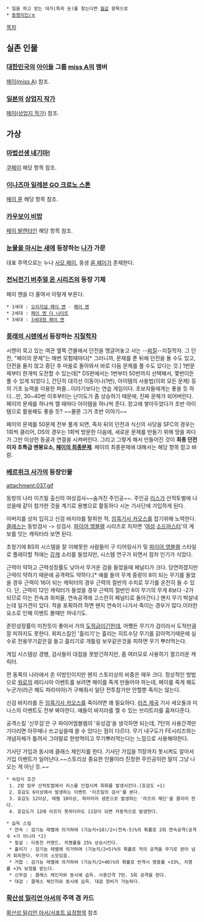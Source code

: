  * 일을 하고 받는 대가(특히 돈)를 찾는다면 [[월급]] 항목으로
 * [[동명이인/ㅍ]]

[[목차]]
== 실존 인물 ==
=== [[대한민국]]의 [[아이돌]] 그룹 [[miss A]]의 멤버 === 
[[페이(miss A)]] 참조.
=== [[일본]]의 [[상업지 작가]] ===
[[페이(상업지 작가)]] 참조.

== 가상 ==
=== [[마법선생 네기마!]] ===
[[쿠페이]] 해당 항목 참조.

=== [[이나즈마 일레븐 GO 크로노 스톤]] ===
[[페이 룬]] 해당 항목 참조.

=== [[카우보이 비밥]] ===
[[페이 발렌타인]] 해당 항목 참조.

=== [[눈물을 마시는 새]]에 등장하는 [[나가]] 가문 ===
대표 주역으로는 누나 [[사모 페이]], 동생 [[륜 페이]]가 존재한다.

=== [[전뇌전기 버추얼 온 시리즈]]의 등장 기체 ===
페이 옌을 더 줄여서 이렇게 부른다.
 * 1세대 : [[오리지널 페이 옌]] - [[페이 옌]]
 * 2세대 : [[페이 옌 더 나이트]]
 * 3세대 : [[3세대형 페이 옌]]

=== [[풍래의 시렌]]에서 등장하는 [[지질]][[학자]] ===
시렌이 묵고 있는 여관 옆쪽 건물에서 던전을 맹글어놓고 사는 --[[찌질]]--지질학자.
그 던전, "페이의 문제"는 매번 모험때마다[* 그러니까, 문제를 푼 뒤에 던전을 돌 수도 있고, 던전을 돌지 않고 중단 후 마을로 돌아와서 바로 다음 문제를 풀 수도 있다는 것.] 1번문제부터 한개씩 도전할 수 있는데[* DS판에서는 1번부터 50번까지 선택해서, 몇번이든 풀 수 있게 되었다.], 간단히 대각선 이동이나(1번), 아이템의 사용법(이외 모든 문제) 등의 기초 능력을 이용한 퍼즐...이라기보다는 연습 게임이다. 초보자들에게는 좋을 듯 하다...만, 30~40번 이후부터는 난이도가 좀 상승하기 때문에, 진짜 문제가 되어버린다.
페이의 문제를 하나씩 깰 때마다 아이템을 하나씩 준다. 창고에 쌓아두었다가 초반 아이템으로 활용해도 좋을 듯? ~~물론 그거 초반 이야기~~

페이의 문제를 50문제 전부 풀게 되면, 족자 뒤의 던전과 식신의 사당을 SFC의 경우는 1회씩 클리어, DS의 경우는 1회씩 방문한 다음에, 새로운 문제를 만들기 위해 땅을 파다가 그만 이상한 동굴과 연결을 시켜버린다. 그리고 그렇게 해서 만들어진 것이 '''최종 던전이자 초특급 멘붕요소, [[페이의 최종문제]]'''. 페이의 최종문제에 대해서는 해당 항목 참고 바람.

=== [[베르위크 사가]]의 등장인물 ===
attachment:037.gif

동방의 나라 이즈밀 출신의 여성검사~~숨겨진 주인공~~. 주인공 [[리스]]가 산적토벌에 나섰을때 같이 참가한 것을 계기로 용병으로 활동하다 시논 기사단에 가입하게 된다. 

아버지를 상처 입히고 신검 바지라를 탈취한 적, [[암흑기사 카오스]]를 잡기위해 노력한다. 
[[클래스]]는 동방검사 -> 성검사. [[파이어 엠블렘]] 시리즈로 치자면 '[[여성]] [[소드마스터]]'의 계보를 잇는 캐릭터라 보면 된다.

초창기에 BS의 시스템을 잘 이해못한 사람들이 구 티어링사가 및 [[파이어 엠블렘]] 스타일로 플레이할 적에는 [[강캐]] 소리를 들었지만, 시스템 연구가 되면서 점차 인기가 식었다.

근력이 약하고 근력성장률도 낮아서 무거운 검을 들었을때 페널티가 크다. 당연하겠지만 근력이 약하기 때문에 공격력도 약하다.[* 예를 들어 무게 중량이 8이 되는 무기를 들었을 경우 근력이 16이 되는 캐릭터의 경우 근력의 절반의 수치로 무기를 온전히 들 수 있다. 단, 근력이 12인 캐릭터가 들었을 경우 근력의 절반인 6이 무기의 무게 8보다 -2가 되므로 이는 전속과 회피율, 연속공격에 고스란히 페널티로 돌아간다.]
왠지 무기 박살내는데 일가견이 있다. 적을 포획하려 하면 왠지 연속이 나가서 죽이는 경우가 많다.이러한 요소로 인해 이벤트 볼때만 꺼내기도.

준민성장률이 미친듯이 좋아서 거의 [[도적]]급이긴한데, 어쨌든 무기가 검이라서 도적만큼 잘 피하지도 못한다. 회피스킬인 '흘리기'는 흘리는 히트수당 무기를 갉아먹기때문에 실수로 전용무기같은걸 들고 흘리기로 개틀링 보우같은것을 피하면 무기 뿌러먹는다.

게임 시스템상 경병, 검사들이 대접을 못받긴하지만, 좀 여러모로 사용하기 껄끄러운 캐릭터.

먼 동쪽의 나라에서 온 이방인이지만 왠지 스토리상의 비중은 매우 크다.
정상적인 방법으로 [[워로]]의 레티시아 이벤트를 보려면 페이를 죽게 만들어야 하는데, 페이를 죽게 해도 누군가(라곤 해도 파라미아)가 구해줘서 일단 전투참가만 안할뿐 죽지는 않는다.

신검 바지라를 든 [[암흑기사 카오스]]를 죽이려면 꽤 필요하다. [[라즈 제국]] 기사 세오돌과 미나스의 이벤트도 전부 봐야한다. 얘들이 바지라를 깰 수 있는 브리트라를 훔쳐다준다.

공격스킬 '신무검'은 구 파이어엠블렘의 '유성검'을 생각하면 되는데, 7턴의 사용간격만 기다리면 아무때나 쓰고싶을때 쓸 수 있다는 점이 다르다. 무기 내구도가 FE시리즈와는 개념자체가 틀려서 그야말로 한방먹이고 무기뿌러먹는다는 느낌으로 사용해야한다.

기사단 가입과 동시에 클래스 체인지를 한다. 기사단 가입을 11장까지 못시켜도 알아서 가입 이벤트가 일어난다.~~스토리상 중요한 인물이라 진정한 주인공이란 말이 그냥 나오는 게 아닌 듯.~~

 * 숙임식 조건
  1. 2장 임무 산적토벌에서 리스를 인접시켜 회화를 발생시킨다.(호감도 +1)
  2. 호감도 6이상에서 발생하는 이벤트 '이즈밀의 검사'를 본다.
  3. 호감도 12이상, 레벨 10이상, 파라미아 생존으로 발생하는 '라즈의 제단'을 클리어 한다.
  4. 호감도가 12에 이르지 못하더라도 11장이 되면 자동적으로 발생한다.

 * 습득 스킬
  * 연속 : 검기능 레벨에 의거하여 (기능치+10)/2+(전속-5)%의 확률로 2회 연속공격(공격수 +가 아니라 *2)
  * 필살 : 이동전 커맨드. 치명률을 25% 상승시킨다.
  * 흘리기 : 검기능 레벨에 의거하여 (기능치/2+5)%의 확률로 적의 공격을 무기로 받아 넘겨 회피한다. 무기의 소모있음.
  * 거합 : 검기능 레벨에 의거하여 (기능치/2+40)%의 확률로 반격시 명중률 +33%, 치명률 +3% 보정을 받는다.
  * 신무검 : 클래스 체인지와 동시에 습득. 사용간격 7턴. 5회 공격을 한다.
  * 대검 : 클래스 체인지와 동시에 습득. 대검 장비가 가능하다.

=== [[확산성 밀리언 아서]]의 주역 겸 카드 ===
[[확산성 밀리언 아서/서포트 요정]]항목 참조
